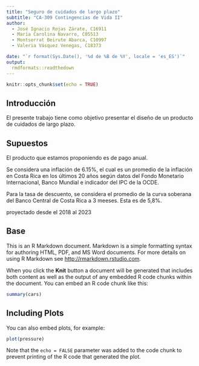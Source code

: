 ```yaml
---
title: "Seguro de cuidados de largo plazo"
subtitle: "CA-309 Contingencias de Vida II"
author: 
  - José Ignacio Rojas Zárate, C16911
  - María Carolina Navarro, C05513
  - Montserrat Beirute Abarca, C10997
  - Valeria Vásquez Venegas, C18373

date: "`r format(Sys.Date(), '%d de %B de %Y', locale = 'es_ES')`"
output: 
  rmdformats::readthedown
---
```


```r
knitr::opts_chunk$set(echo = TRUE)
```

## Introducción

El presente trabajo tiene como objetivo presentar el diseño de un producto de cuidados de largo plazo. 

## Supuestos

El producto que estamos proponiendo es de pago anual. 

Se considera una inflación de 6.15%, el cual es un promedio de la inflación en Costa Rica en los últimos 20 años según datos del Fondo Monetario Internacional, Banco Mundial e indicador del IPC de la OCDE. 

Para la tasa de descuento, se considera el promedio de la curva soberana del Banco Central de Costa Rica a 3 meeses. Esta es de 5,8%. 

proyectado desde el 2018 al 2023




## Base



This is an R Markdown document. Markdown is a simple formatting syntax for authoring HTML, PDF, and MS Word documents. For more details on using R Markdown see <http://rmarkdown.rstudio.com>.

When you click the **Knit** button a document will be generated that includes both content as well as the output of any embedded R code chunks within the document. You can embed an R code chunk like this:

```r
summary(cars)
```

## Including Plots

You can also embed plots, for example:

```r
plot(pressure)
```

Note that the `echo = FALSE` parameter was added to the code chunk to prevent printing of the R code that generated the plot.
